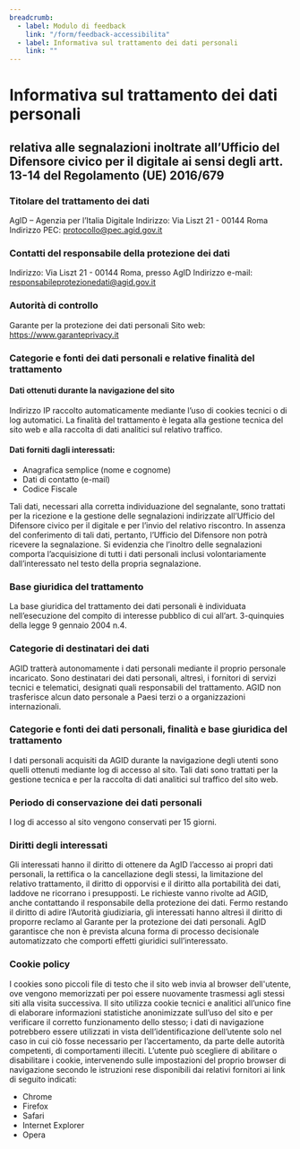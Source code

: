 ```yaml
---
breadcrumb:
  - label: Modulo di feedback
    link: "/form/feedback-accessibilita"
  - label: Informativa sul trattamento dei dati personali
    link: ""
---
```


# Informativa sul trattamento dei dati personali

<h2 class="h5">
  relativa alle segnalazioni inoltrate all’Ufficio del Difensore civico per il digitale ai sensi degli artt. 13-14 del Regolamento (UE) 2016/679
</h2>

### Titolare del trattamento dei dati
AgID – Agenzia per l’Italia Digitale
Indirizzo: Via Liszt 21 - 00144 Roma
Indirizzo PEC: protocollo@pec.agid.gov.it 
 
### Contatti del responsabile della protezione dei dati
Indirizzo: Via Liszt 21 - 00144 Roma, presso AgID
Indirizzo e-mail: responsabileprotezionedati@agid.gov.it 
 
### Autorità di controllo
Garante per la protezione dei dati personali
Sito web: https://www.garanteprivacy.it 
 
### Categorie e fonti dei dati personali e relative finalità del trattamento

#### Dati ottenuti durante la navigazione del sito

Indirizzo IP raccolto automaticamente mediante l’uso di cookies tecnici o di log automatici.
La finalità del trattamento è legata alla gestione tecnica del sito web e alla raccolta di dati analitici sul relativo traffico.

#### Dati forniti dagli interessati: 

- Anagrafica semplice (nome e cognome)
- Dati di contatto (e-mail)
- Codice Fiscale

Tali dati, necessari alla corretta individuazione del segnalante, sono trattati per la ricezione e la gestione delle segnalazioni indirizzate all’Ufficio del Difensore civico per il digitale e per l’invio del relativo riscontro. In assenza del conferimento di tali dati, pertanto, l’Ufficio del Difensore non potrà ricevere la segnalazione.
Si evidenzia che l’inoltro delle segnalazioni comporta l’acquisizione di tutti i dati personali inclusi volontariamente dall’interessato nel testo della propria segnalazione. 
 
### Base giuridica del trattamento

La base giuridica del trattamento dei dati personali è individuata nell’esecuzione del compito di interesse pubblico di cui all’art. 3-quinquies della legge 9 gennaio 2004 n.4. 

### Categorie di destinatari dei dati

AGID tratterà autonomamente i dati personali mediante il proprio personale incaricato. Sono destinatari dei dati personali, altresì, i fornitori di servizi tecnici e telematici, designati quali responsabili del trattamento.
AGID non trasferisce alcun dato personale a Paesi terzi o a organizzazioni internazionali.

### Categorie e fonti dei dati personali, finalità e base giuridica del trattamento

I dati personali acquisiti da AGID durante la navigazione degli utenti sono quelli ottenuti mediante log di accesso al sito. Tali dati sono trattati per la gestione tecnica e per la raccolta di dati analitici sul traffico del sito web.

### Periodo di conservazione dei dati personali

I log di accesso al sito vengono conservati per 15 giorni.

### Diritti degli interessati

Gli interessati hanno il diritto di ottenere da AgID l’accesso ai propri dati personali, la rettifica o la cancellazione degli stessi, la limitazione del relativo trattamento, il diritto di opporvisi e il diritto alla portabilità dei dati, laddove ne ricorrano i presupposti.
Le richieste vanno rivolte ad AGID, anche contattando il responsabile della protezione dei dati. 
Fermo restando il diritto di adire l’Autorità giudiziaria, gli interessati hanno altresì il diritto di proporre reclamo al Garante per la protezione dei dati personali.
AgID garantisce che non è prevista alcuna forma di processo decisionale automatizzato che comporti effetti giuridici sull’interessato.

### Cookie policy

I cookies sono piccoli file di testo che il sito web invia al browser dell'utente, ove vengono memorizzati per poi essere nuovamente trasmessi agli stessi siti alla visita successiva.
Il sito utilizza cookie tecnici e analitici all’unico fine di elaborare informazioni statistiche anonimizzate sull’uso del sito e per verificare il corretto funzionamento dello stesso; i dati di navigazione potrebbero essere utilizzati in vista dell’identificazione dell’utente solo nel caso in cui ciò fosse necessario per l’accertamento, da parte delle autorità competenti, di comportamenti illeciti.
L’utente può scegliere di abilitare o disabilitare i cookie, intervenendo sulle impostazioni del proprio browser di navigazione secondo le istruzioni rese disponibili dai relativi fornitori ai link di seguito indicati:  
- Chrome
- Firefox
- Safari
- Internet Explorer
- Opera
